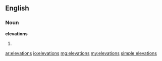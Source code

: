 ==English==

===Noun===
'''elevations'''

# {{plural of|[[elevation]]}}

[[ar:elevations]]
[[io:elevations]]
[[mg:elevations]]
[[my:elevations]]
[[simple:elevations]]